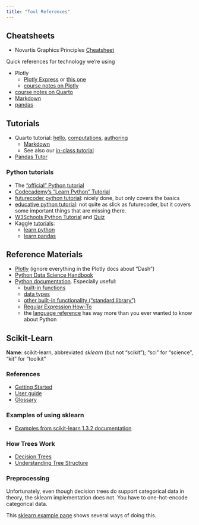 ```yaml
---
title: "Tool References"
---
```


## Cheatsheets

- Novartis Graphics Principles [Cheatsheet](https://github.com/GraphicsPrinciples/CheatSheet/blob/master/NVSCheatSheet.pdf)

Quick references for technology we're using

- Plotly
  - [Plotly Express](https://franzdiebold.github.io/plotly-express-cheat-sheet/Plotly_Express_cheat_sheet.pdf) or [this one](https://www.kaggle.com/code/themlphdstudent/cheat-sheet-plotly-charts)
  - [course notes on Plotly](plotly.qmd)
- [course notes on Quarto](quarto.qmd)
- [Markdown](https://github.com/adam-p/markdown-here/wiki/Markdown-Cheatsheet)
- [pandas](https://pandas.pydata.org/Pandas_Cheat_Sheet.pdf)

## Tutorials

- Quarto tutorial: [hello](https://quarto.org/docs/get-started/hello/rstudio.html), [computations](https://quarto.org/docs/get-started/computations/rstudio.html), [authoring](https://quarto.org/docs/get-started/authoring/rstudio.html)
  - [Markdown](https://www.markdowntutorial.com/)
  - See also our [in-class tutorial](../units/01intro/quarto.qmd)
- [Pandas Tutor](https://pandastutor.com/index.html)

### Python tutorials

- The ["official" Python tutorial](https://docs.python.org/3/tutorial/index.html)
- [Codecademy’s “Learn Python” Tutorial](https://www.codecademy.com/learn/learn-python)
- [futurecoder python tutorial](https://futurecoder.io/): nicely done, but only covers the basics
- [educative python tutorial](https://www.educative.io/courses/learn-python-3-from-scratch): not quite as slick as futurecoder, but it covers some important things that are missing there.
- [W3Schools Python Tutorial](https://www.w3schools.com/python/default.asp) and [Quiz](https://www.w3schools.com/python/python_quiz.asp)
- Kaggle [tutorials](https://www.kaggle.com/learn):
    -   [learn python](https://www.kaggle.com/learn/python)
    -   [learn pandas](https://www.kaggle.com/learn/pandas)

## Reference Materials

- [Plotly](https://plotly.com/python/plotly-express/) (ignore everything in the Plotly docs about "Dash")
- [Python Data Science Handbook](https://jakevdp.github.io/PythonDataScienceHandbook//)
- [Python documentation](https://docs.python.org/3/index.html). Especially useful:
  - [built-in functions](https://docs.python.org/3/library/functions.html)
  - [data types](https://docs.python.org/3/library/stdtypes.html)
  - [other built-in functionality ("standard library")](https://docs.python.org/3/library/index.html)
  - [Regular Expression How-To](https://docs.python.org/3/howto/regex.html)
  - the [language reference](https://docs.python.org/3/reference/index.html) has way more than you ever wanted to know about Python

## Scikit-Learn

**Name**: scikit-learn, abbreviated *sklearn* (but not "scikit"); "sci" for "science", "kit" for "toolkit"

### References

- [Getting Started](https://scikit-learn.org/stable/getting_started.html)
- [User guide](https://scikit-learn.org/stable/user_guide.html)
- [Glossary](https://scikit-learn.org/stable/glossary.html)

### Examples of using sklearn

- [Examples from scikit-learn 1.3.2 documentation](https://scikit-learn.org/stable/auto_examples/index.html)

### How Trees Work

- [Decision Trees](https://scikit-learn.org/stable/modules/tree.html)
- [Understanding Tree Structure](https://scikit-learn.org/stable/auto_examples/tree/plot_unveil_tree_structure.html#sphx-glr-auto-examples-tree-plot-unveil-tree-structure-py)

### Preprocessing

Unfortunately, even though decision trees do support categorical data in theory, the sklearn implementation does not. You have to one-hot-encode categorical data.

This [sklearn example page](https://scikit-learn.org/stable/auto_examples/ensemble/plot_gradient_boosting_categorical.html#sphx-glr-auto-examples-ensemble-plot-gradient-boosting-categorical-py) shows several ways of doing this.
